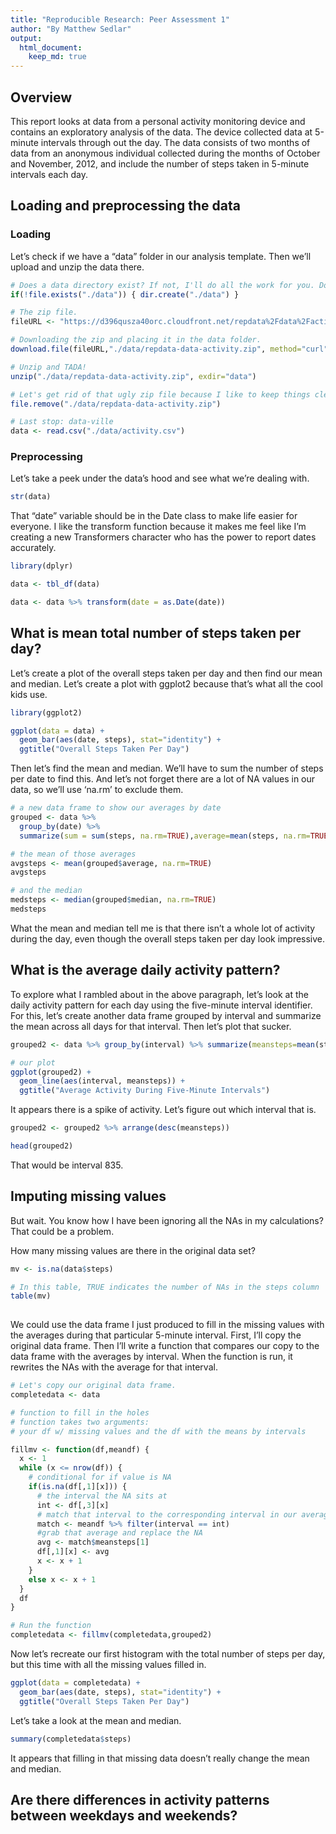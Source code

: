 ```yaml
---
title: "Reproducible Research: Peer Assessment 1"
author: "By Matthew Sedlar"
output: 
  html_document:
    keep_md: true
---
```


## Overview

This report looks at data from a personal activity monitoring device and contains an exploratory analysis of the data. The device collected data at 5-minute intervals through out the day. The data consists of two months of data from an anonymous individual collected during the months of October and November, 2012, and include the number of steps taken in 5-minute intervals each day.

## Loading and preprocessing the data

### Loading

Let's check if we have a "data" folder in our analysis template. Then we'll upload and unzip the data there.

```r

# Does a data directory exist? If not, I'll do all the work for you. Don't get up or anything.
if(!file.exists("./data")) { dir.create("./data") }

# The zip file.
fileURL <- "https://d396qusza40orc.cloudfront.net/repdata%2Fdata%2Factivity.zip"

# Downloading the zip and placing it in the data folder.
download.file(fileURL,"./data/repdata-data-activity.zip", method="curl")

# Unzip and TADA!
unzip("./data/repdata-data-activity.zip", exdir="data")

# Let's get rid of that ugly zip file because I like to keep things clean.
file.remove("./data/repdata-data-activity.zip")

# Last stop: data-ville
data <- read.csv("./data/activity.csv")

```

### Preprocessing

Let's take a peek under the data's hood and see what we're dealing with.

```r

str(data)

```

That "date" variable should be in the Date class to make life easier for everyone. I like the transform function because it makes me feel like I'm creating a new Transformers character who has the power to report dates accurately.

```r

library(dplyr)

data <- tbl_df(data)

data <- data %>% transform(date = as.Date(date))


```


## What is mean total number of steps taken per day?

Let's create a plot of the overall steps taken per day and then find our mean and median. Let's create a plot with ggplot2 because that's what all the cool kids use. 

```r
library(ggplot2)

ggplot(data = data) + 
  geom_bar(aes(date, steps), stat="identity") +
  ggtitle("Overall Steps Taken Per Day")

```

Then let's find the mean and median. We'll have to sum the number of steps per date to find this. And let's not forget there are a lot of NA values in our data, so we'll use 'na.rm' to exclude them.

```r

# a new data frame to show our averages by date
grouped <- data %>% 
  group_by(date) %>% 
  summarize(sum = sum(steps, na.rm=TRUE),average=mean(steps, na.rm=TRUE), median= median(steps,na.rm=TRUE))

# the mean of those averages
avgsteps <- mean(grouped$average, na.rm=TRUE)
avgsteps

# and the median
medsteps <- median(grouped$median, na.rm=TRUE)
medsteps

```

What the mean and median tell me is that there isn't a whole lot of activity during the day, even though the overall steps taken per day look impressive.

## What is the average daily activity pattern?

To explore what I rambled about in the above paragraph, let's look at the daily activity pattern for each day using the five-minute interval identifier. For this, let's create another data frame grouped by interval and summarize the mean across all days for that interval. Then let's plot that sucker.

```r

grouped2 <- data %>% group_by(interval) %>% summarize(meansteps=mean(steps, na.rm=TRUE))

# our plot
ggplot(grouped2) + 
  geom_line(aes(interval, meansteps)) + 
  ggtitle("Average Activity During Five-Minute Intervals")

```

It appears there is a spike of activity. Let's figure out which interval that is.

```r

grouped2 <- grouped2 %>% arrange(desc(meansteps))

head(grouped2)

```

That would be interval 835.

## Imputing missing values

But wait. You know how I have been ignoring all the NAs in my calculations? That could be a problem.

How many missing values are there in the original data set?

```r

mv <- is.na(data$steps)

# In this table, TRUE indicates the number of NAs in the steps column
table(mv)
  
```

We could use the data frame I just produced to fill in the missing values with the averages during that particular 5-minute interval. First, I'll copy the original data frame. Then I'll write a function that compares our copy to the data frame with the averages by interval. When the function is run, it rewrites the NAs with the average for that interval.

```r

# Let's copy our original data frame.
completedata <- data

# function to fill in the holes
# function takes two arguments: 
# your df w/ missing values and the df with the means by intervals

fillmv <- function(df,meandf) {
  x <- 1
  while (x <= nrow(df)) {
    # conditional for if value is NA
    if(is.na(df[,1][x])) {
      # the interval the NA sits at
      int <- df[,3][x]
      # match that interval to the corresponding interval in our averages df
      match <- meandf %>% filter(interval == int)
      #grab that average and replace the NA
      avg <- match$meansteps[1]
      df[,1][x] <- avg
      x <- x + 1
    }
    else x <- x + 1
  }
  df
}

# Run the function
completedata <- fillmv(completedata,grouped2)

```

Now let's recreate our first histogram with the total number of steps per day, but this time with all the missing values filled in.

```r

ggplot(data = completedata) + 
  geom_bar(aes(date, steps), stat="identity") +
  ggtitle("Overall Steps Taken Per Day")

```

Let's take a look at the mean and median.

```r

summary(completedata$steps)

```

It appears that filling in that missing data doesn't really change the mean and median.

## Are there differences in activity patterns between weekdays and weekends?
